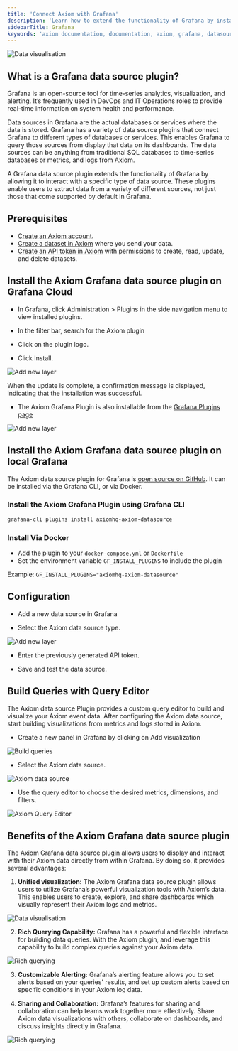 ```yaml
---
title: 'Connect Axiom with Grafana'
description: 'Learn how to extend the functionality of Grafana by installing the Axiom data source plugin.'
sidebarTitle: Grafana
keywords: 'axiom documentation, documentation, axiom, grafana, datasource plugin, grafana cloud, query editor, visualization, alerting, collaboration'
---
```


<Frame caption="Data visualisation">
  <img src="/doc-assets/shots/grafana-axiom-image-3.jpg" alt="Data visualisation" />
</Frame>

## What is a Grafana data source plugin? 

Grafana is an open-source tool for time-series analytics, visualization, and alerting. It’s frequently used in DevOps and IT Operations roles to provide real-time information on system health and performance.

Data sources in Grafana are the actual databases or services where the data is stored. Grafana has a variety of data source plugins that connect Grafana to different types of databases or services. This enables Grafana to query those sources from display that data on its dashboards. The data sources can be anything from traditional SQL databases to time-series databases or metrics, and logs from Axiom.

A Grafana data source plugin extends the functionality of Grafana by allowing it to interact with a specific type of data source. These plugins enable users to extract data from a variety of different sources, not just those that come supported by default in Grafana.

## Prerequisites

- [Create an Axiom account](https://app.axiom.co/).
- [Create a dataset in Axiom](/reference/datasets) where you send your data.
- [Create an API token in Axiom](/reference/tokens) with permissions to create, read, update, and delete datasets.

## Install the Axiom Grafana data source plugin on Grafana Cloud

- In Grafana, click Administration > Plugins in the side navigation menu to view installed plugins.

- In the filter bar, search for the Axiom plugin

- Click on the plugin logo.

- Click Install.

<Frame caption="Add new layer">
  <img src="/doc-assets/shots/6-grafana.png" alt="Add new layer" />
</Frame>

When the update is complete, a confirmation message is displayed, indicating that the installation was successful.

- The Axiom Grafana Plugin is also installable from the [Grafana Plugins page](https://grafana.com/grafana/plugins/axiomhq-axiom-datasource/)

<Frame caption="Add new layer">
  <img src="/doc-assets/shots/7-grafana.png" alt="Add new layer" />
</Frame>

## Install the Axiom Grafana data source plugin on local Grafana

The Axiom data source plugin for Grafana is [open source on GitHub](https://github.com/axiomhq/axiom-grafana). It can be installed via the Grafana CLI, or via Docker.

### Install the Axiom Grafana Plugin using Grafana CLI 

```bash
grafana-cli plugins install axiomhq-axiom-datasource
```

### Install Via Docker 

- Add the plugin to your `docker-compose.yml` or `Dockerfile`
- Set the environment variable `GF_INSTALL_PLUGINS` to include the plugin

Example: 
`GF_INSTALL_PLUGINS="axiomhq-axiom-datasource"`

## Configuration 

- Add a new data source in Grafana

- Select the Axiom data source type.

<Frame caption="Add new layer">
  <img src="/doc-assets/shots/1-grafana.png" alt="Add new layer" />
</Frame>

- Enter the previously generated API token.

- Save and test the data source.

## Build Queries with Query Editor 

The Axiom data source Plugin provides a custom query editor to build and visualize your Axiom event data. After configuring the Axiom data source, start building visualizations from metrics and logs stored in Axiom.

- Create a new panel in Grafana by clicking on Add visualization

<Frame caption="Build queries">
  <img src="/doc-assets/shots/2-grafana.png" alt="Build queries" />
</Frame>

- Select the Axiom data source.

<Frame caption="Axiom data source">
  <img src="/doc-assets/shots/3-grafana.png" alt="Axiom data source" />
</Frame>

- Use the query editor to choose the desired metrics, dimensions, and filters.

<Frame caption="Axiom Query Editor">
  <img src="/doc-assets/shots/axiom-aws-lambda-dashboard.png" alt="Axiom Query Editor" />
</Frame>

## Benefits of the Axiom Grafana data source plugin

The Axiom Grafana data source plugin allows users to display and interact with their Axiom data directly from within Grafana. By doing so, it provides several advantages:

1. **Unified visualization:** The Axiom Grafana data source plugin allows users to utilize Grafana’s powerful visualization tools with Axiom’s data. This enables users to create, explore, and share dashboards which visually represent their Axiom logs and metrics.

<Frame caption="Data visualisation">
  <img src="/doc-assets/shots/grafana-axiom-image-3.jpg" alt="Data visualisation" />
</Frame>

2. **Rich Querying Capability:** Grafana has a powerful and flexible interface for building data queries. With the Axiom plugin, and leverage this capability to build complex queries against your Axiom data.

<Frame caption="Rich querying">
  <img src="/doc-assets/shots/grafana-axiom-image-1.jpg" alt="Rich querying" />
</Frame>

3. **Customizable Alerting:** Grafana’s alerting feature allows you to set alerts based on your queries' results, and set up custom alerts based on specific conditions in your Axiom log data.

4. **Sharing and Collaboration:** Grafana’s features for sharing and collaboration can help teams work together more effectively. Share Axiom data visualizations with others, collaborate on dashboards, and discuss insights directly in Grafana.

<Frame caption="Rich querying">
  <img src="/doc-assets/shots/grafana-axiom-image-2.jpg" alt="Rich querying" />
</Frame>